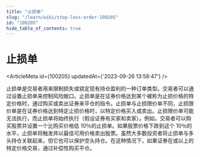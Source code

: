 ```yaml
---
title: "止损单"
slug: "/learn/wiki/stop-loss-order-100205"
id: "100205"
hide_table_of_contents: true
---
```



# 止损单

<ArticleMeta id={100205} updatedAt={'2023-09-26 13:58:47'} />
<div className='border-solid border-b border-t-0 my-4 border-[var(--ifm-color-gray-300)]' />

止损单是交易者用来限制损失或锁定现有持仓盈利的一种订单类型。交易者可以通过设置止损单来控制风险敞口。止损单是在证券价格达到某个被称为止损价格的特定价格时，通过购买或卖出证券来平仓的指令。止损单与止损限价单不同，止损限价单是在证券价格达到特定止损价格时，以特定价格买入或卖出。止损限价单可能无法执行，而止损单将始终执行（假设证券有买家和卖家）。例如，交易者可以购买股票并设置一个比购买价格低 10％的止损单。如果股票价格下跌到这个 10％的水平，止损单将触发并以最佳可用价格卖出股票。虽然大多数投资者将止损单与多头持仓关联起来，但它也可以保护空头持仓。在这种情况下，如果证券在或以上的特定价格交易，通过补偿性购买平仓。
